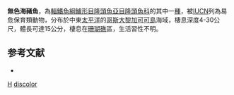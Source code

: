 {{Speciesbox 
| taxon = Halichoeres discolor
| status = VU
| status_system = IUCN3.1
| authority = [[Bussing|Bussing]], 1983
| synonyms = 
}}

'''無色海豬魚'''，為[[輻鰭魚綱|輻鰭魚綱]][[鱸形目|鱸形目]][[隆頭魚亞目|隆頭魚亞目]][[隆頭魚科|隆頭魚科]]的其中一[[種|種]]，被[[IUCN|IUCN]]列為易危保育類動物，分布於中東[[太平洋|太平洋]]的[[哥斯大黎加|哥斯大黎加]][[可可島|可可島]]海域，棲息深度4-30公尺，體長可達15公分，棲息在[[珊瑚礁|珊瑚礁]]區，生活習性不明。

==参考文献==
*{{FishBase_species|genus=Halichoeres|species=discolor|year=2013|month=7}}
{{taxonbar}}
[[Category:1983年描述的鱼类|H]]
[[Category:海豬魚屬|discolor]]